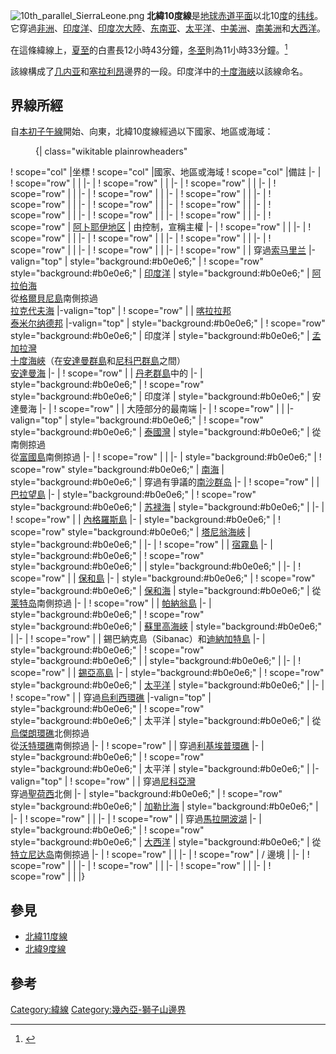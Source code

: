 {{NoteTA
|G1=Toponym
}}
{{Location map-line|lat=10}}
{{kml}}
[[File:10th_parallel_SierraLeone.png|thumb]]
'''北緯10度線'''是[[地球|地球]][[赤道|赤道平面]]以北10[[度_(角)|度]]的[[纬线|纬线]]。它穿過[[非洲|非洲]]、[[印度洋|印度洋]]、[[印度次大陸|印度次大陸]]、[[东南亚|东南亚]]、[[太平洋|太平洋]]、[[中美洲|中美洲]]、[[南美洲|南美洲]]和[[大西洋|大西洋]]。

在這條緯線上，[[夏至|夏至]]的白晝長12小時43分鐘，[[冬至|冬至]]則為11小時33分鐘。<ref>{{cite web|title=Duration of Daylight|url=http://aa.usno.navy.mil/data/docs/Dur_OneYear.php|publisher=Astronomical Applications Department of the U.S. Naval Observatory|accessdate=2015-08-25|archive-date=2017-07-18|archive-url=https://web.archive.org/web/20170718031549/http://aa.usno.navy.mil/data/docs/Dur_OneYear.php|dead-url=no}}{{en}}</ref>

該線構成了[[几内亚|几内亚]]和[[塞拉利昂|塞拉利昂]]邊界的一段。印度洋中的[[十度海峽|十度海峽]]以該線命名。

== 界線所經 ==
自[[本初子午線|本初子午線]]開始、向東，北緯10度線經過以下國家、地區或海域：

:{| class="wikitable plainrowheaders"
! scope="col" |坐標
! scope="col" |國家、地區或海域
! scope="col" |備註
|-
| {{Coord|10|0|N|0|0|E|type:landmark|name=本初子午線}}
! scope="row" | {{GHA}}
|
|-
| {{Coord|10|0|N|0|21|E|type:country|name=多哥}}
! scope="row" | {{TGO}}
|
|-
| {{Coord|10|0|N|1|21|E|type:country|name=貝南}}
! scope="row" | {{BEN}}
|
|-
| {{Coord|10|0|N|3|37|E|type:country|name=奈及利亞}}
! scope="row" | {{NGA}}
|
|-
| {{Coord|10|0|N|13|15|E|type:country|name=喀麥隆}}
! scope="row" | {{CMR}}
| 
|-
| {{Coord|10|0|N|14|17|E|type:country|name=查德}}
! scope="row" | {{TCD}}
|
|-
| {{Coord|10|0|N|14|32|E|type:country|name=喀麥隆}}
! scope="row" | {{CMR}}
| 
|-
| {{Coord|10|0|N|15|41|E|type:country|name=查德}}
! scope="row" | {{TCD}}
|
|-
| {{Coord|10|0|N|21|23|E|type:country|name=中非共和國}}
! scope="row" | {{CAF}}
|
|-
| {{Coord|10|0|N|23|36|E|type:country|name=蘇丹}}
! scope="row" | {{SDN}}
|
|-
| {{Coord|10|0|N|25|0|E|type:country|name=南蘇丹}}
! scope="row" | {{SSD}}
|
|-
| {{Coord|10|0|N|26|7|E|type:country|name=蘇丹}}
! scope="row" | {{SDN}}
|
|-
| {{Coord|10|0|N|27|50|E|name=艾卜耶地區}}
! scope="row" | [[阿卜耶伊地区|阿卜耶伊地区]]
| 由{{SDN}}控制，{{SSD}}宣稱主權
|-
| {{Coord|10|0|N|29|0|E|type:country|name=蘇丹}}
! scope="row" | {{SDN}}
|
|-
| {{Coord|10|0|N|29|32|E|type:country|name=南蘇丹}}
! scope="row" | {{SSD}}
|
|-
| {{Coord|10|0|N|30|28|E|type:country|name=蘇丹}}
! scope="row" | {{SDN}}
|
|-
| {{Coord|10|0|N|31|30|E|type:country|name=南蘇丹}}
! scope="row" | {{SSD}}
|
|-
| {{Coord|10|0|N|34|0|E|type:country|name=蘇丹}}
! scope="row" | {{SDN}}
|
|-
| {{Coord|10|0|N|34|13|E|type:country|name=衣索比亞}}
! scope="row" | {{ETH}}
|
|-
| {{Coord|10|0|N|43|3|E|type:country|name=索馬利亞}}
! scope="row" | {{SOM}}
| 穿過[[索马里兰|索马里兰]]
|-valign="top"
| style="background:#b0e0e6;" | {{Coord|10|0|N|50|54|E|type:waterbody|name=印度洋}}
! scope="row" style="background:#b0e0e6;" | [[印度洋|印度洋]]
| style="background:#b0e0e6;" | [[阿拉伯海|阿拉伯海]]<br/>從{{IND}}[[格爾貝尼島|格爾貝尼島]]南側掠過<br/> [[拉克代夫海|拉克代夫海]]
|-valign="top"
| {{Coord|10|0|N|76|13|E|type:country|name=印度}}
! scope="row" | {{IND}}
| [[喀拉拉邦|喀拉拉邦]]<br/> [[泰米尔纳德邦|泰米尔纳德邦]]
|-valign="top"
| style="background:#b0e0e6;" | {{Coord|10|0|N|79|13|E|type:waterbody|name=印度洋}}
! scope="row" style="background:#b0e0e6;" | 印度洋
| style="background:#b0e0e6;" | [[孟加拉灣|孟加拉灣]]<br/> [[十度海峽|十度海峽]]（在{{IND}}[[安達曼群島|安達曼群島]]和[[尼科巴群島|尼科巴群島]]之間）<br/> [[安達曼海|安達曼海]]
|-
| {{Coord|10|0|N|98|10|E|type:country|name=緬甸}}
! scope="row" | {{MMR}}
| [[丹老群島|丹老群島]]中的{{link-en|澤代基島|Zadetkyi}}
|-
| style="background:#b0e0e6;" | {{Coord|10|0|N|98|15|E|type:waterbody|name=印度洋}}
! scope="row" style="background:#b0e0e6;" | 印度洋
| style="background:#b0e0e6;" | 安達曼海
|-
| {{Coord|10|0|N|98|32|E|type:country|name=緬甸}}
! scope="row" | {{MMR}}
| 大陸部分的最南端
|-
| {{Coord|10|0|N|98|35|E|type:country|name=泰國}}
! scope="row" | {{THA}}
|
|-valign="top"
| style="background:#b0e0e6;" | {{Coord|10|0|N|99|9|E|type:waterbody|name=泰國灣}}
! scope="row" style="background:#b0e0e6;" | [[泰國灣|泰國灣]]
| style="background:#b0e0e6;" | 從{{THA}}{{link-en|濤島|Ko Tao}}南側掠過<br/> 從{{VNM}}[[富國島|富國島]]南側掠過
|-
| {{Coord|10|0|N|105|5|E|type:country|name=越南}}
! scope="row" | {{VNM}}
|
|-
| style="background:#b0e0e6;" | {{Coord|10|0|N|106|39|E|type:waterbody|name=南海}}
! scope="row" style="background:#b0e0e6;" | [[南海|南海]]
| style="background:#b0e0e6;" | 穿過有爭議的[[南沙群岛|南沙群岛]]
|-
| {{Coord|10|0|N|118|38|E|type:country|name=菲律賓}}
! scope="row" | {{PHL}}
| [[巴拉望島|巴拉望島]]
|-
| style="background:#b0e0e6;" | {{Coord|10|0|N|119|0|E|type:waterbody|name=蘇祿海}}
! scope="row" style="background:#b0e0e6;" | [[苏禄海|苏禄海]]
| style="background:#b0e0e6;" |
|-
| {{Coord|10|0|N|122|42|E|type:country|name=菲律賓}}
! scope="row" | {{PHL}}
| [[內格羅斯島|內格羅斯島]]
|-
| style="background:#b0e0e6;" | {{Coord|10|0|N|123|13|E|type:waterbody|name=塔尼翁海峽}}
! scope="row" style="background:#b0e0e6;" | [[塔尼翁海峽|塔尼翁海峽]]
| style="background:#b0e0e6;" |
|-
| {{Coord|10|0|N|123|14|E|type:country|name=菲律賓}}
! scope="row" | {{PHL}}
| [[宿霧島|宿霧島]]
|-
| style="background:#b0e0e6;" | {{Coord|10|0|N|123|37|E|type:waterbody|name=宿霧海峽}}
! scope="row" style="background:#b0e0e6;" | {{link-en|宿霧海峽|Cebu Strait}}
| style="background:#b0e0e6;" |
|-
| {{Coord|10|0|N|124|3|E|type:country|name=菲律賓}}
! scope="row" | {{PHL}}
| [[保和島|保和島]]
|-
| style="background:#b0e0e6;" | {{Coord|10|0|N|124|34|E|type:waterbody|name=保和海}}
! scope="row" style="background:#b0e0e6;" | [[保和海|保和海]]
| style="background:#b0e0e6;" | 從{{PHL}}[[莱特岛|莱特岛]]南側掠過
|-
| {{Coord|10|0|N|125|12|E|type:country|name=菲律賓}}
! scope="row" | {{PHL}}
| [[帕納翁島|帕納翁島]]
|-
| style="background:#b0e0e6;" | {{Coord|10|0|N|125|17|E|type:waterbody|name=蘇里高海峽}}
! scope="row" style="background:#b0e0e6;" | [[蘇里高海峽|蘇里高海峽]]
| style="background:#b0e0e6;" |
|-
| {{Coord|10|0|N|125|30|E|type:country|name=菲律賓}}
! scope="row" | {{PHL}}
| 錫巴納克島（Sibanac）和[[迪納加特島|迪納加特島]]
|-
| style="background:#b0e0e6;" | {{Coord|10|0|N|125|40|E|type:waterbody|name=迪納加海峽}}
! scope="row" style="background:#b0e0e6;" | {{link-en|迪納加海峽|Dinagat Sound}}
| style="background:#b0e0e6;" |
|-
| {{Coord|10|0|N|126|2|E|type:country|name=菲律賓}}
! scope="row" | {{PHL}}
| [[錫亞高島|錫亞高島]]
|-
| style="background:#b0e0e6;" | {{Coord|10|0|N|126|5|E|type:waterbody|name=太平洋}}
! scope="row" style="background:#b0e0e6;" | [[太平洋|太平洋]]
| style="background:#b0e0e6;" |
|-
| {{Coord|10|0|N|139|37|E|type:country|name=密克羅尼西亞聯邦}}
! scope="row" | {{FSM}}
| 穿過[[烏利西環礁|烏利西環礁]]
|-valign="top"
| style="background:#b0e0e6;" | {{Coord|10|0|N|139|48|E|type:waterbody|name=太平洋}}
! scope="row" style="background:#b0e0e6;" | 太平洋
| style="background:#b0e0e6;" | 從{{MHL}}[[烏傑朗環礁|烏傑朗環礁]]北側掠過<br/>從{{MHL}}[[沃特環礁|沃特環礁]]南側掠過
|-
| {{Coord|10|0|N|169|1|E|type:country|name=馬紹爾群島}}
! scope="row" | {{MHL}}
| 穿過[[利基埃普環礁|利基埃普環礁]]
|-
| style="background:#b0e0e6;" | {{Coord|10|0|N|169|7|E|type:waterbody|name=太平洋}}
! scope="row" style="background:#b0e0e6;" | 太平洋
| style="background:#b0e0e6;" |
|-valign="top"
| {{Coord|10|0|N|85|43|W|type:country|name=哥斯大黎加}}
! scope="row" | {{CRI}}
| 穿過[[尼科亞灣|尼科亞灣]]<br/> 穿過[[聖荷西_(哥斯大黎加)|聖荷西]]北側
|-
| style="background:#b0e0e6;" | {{Coord|10|0|N|83|2|W|type:waterbody|name=加勒比海}}
! scope="row" style="background:#b0e0e6;" | [[加勒比海|加勒比海]]
| style="background:#b0e0e6;" |
|-
| {{Coord|10|0|N|75|34|W|type:country|name=哥倫比亞}}
! scope="row" | {{COL}}
|
|-
| {{Coord|10|0|N|72|58|W|type:country|name=委內瑞拉}}
! scope="row" | {{VEN}}
| 穿過[[馬拉開波湖|馬拉開波湖]]
|-
| style="background:#b0e0e6;" | {{Coord|10|0|N|62|8|W|type:waterbody|name=大西洋}}
! scope="row" style="background:#b0e0e6;" | [[大西洋|大西洋]]
| style="background:#b0e0e6;" | 從{{TTO}}[[特立尼达岛|特立尼达岛]]南側掠過
|-
| {{Coord|10|0|N|14|2|W|type:country|name=幾內亞}}
! scope="row" | {{GIN}}
|
|-
| {{Coord|10|0|N|11|53|W|type:country|name=幾內亞/獅子山邊境}}
! scope="row" | {{GIN}} / {{SLE}}邊境
|
|-
| {{Coord|10|0|N|11|12|W|type:country|name=幾內亞}}
! scope="row" | {{GIN}}
|
|-
| {{Coord|10|0|N|8|8|W|type:country|name=象牙海岸}}
! scope="row" | {{CIV}}
|
|-
| {{Coord|10|0|N|4|59|W|type:country|name=布吉納法索}}
! scope="row" | {{BFA}}
|
|-
| {{Coord|10|0|N|2|46|W|type:country|name=迦納}}
! scope="row" | {{GHA}}
|
|}

== 參見 ==
*[[北緯11度線|北緯11度線]]
*[[北緯9度線|北緯9度線]]

== 參考 ==
{{reflist}}

{{geographical coordinates|state=collapsed}}

[[Category:緯線|Category:緯線]]
[[Category:幾內亞-獅子山邊界|Category:幾內亞-獅子山邊界]]